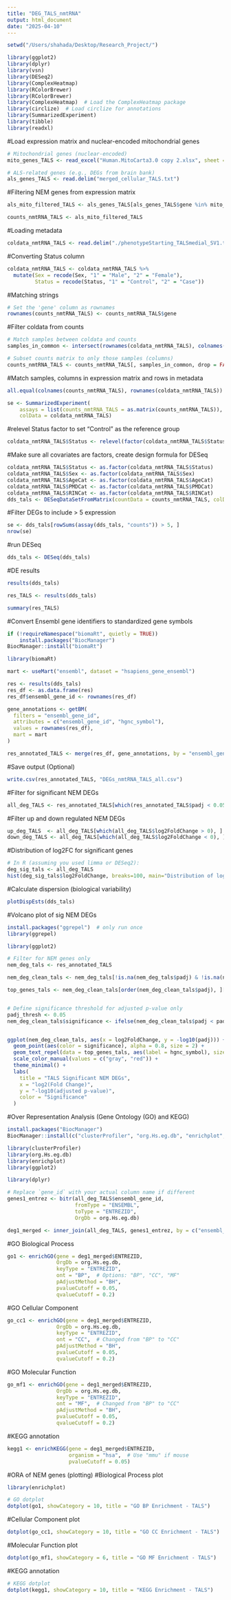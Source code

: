 ```yaml
---
title: "DEG_TALS_nmtRNA"
output: html_document
date: "2025-04-10"
---
```


```r
setwd("/Users/shahada/Desktop/Research_Project/")
```




```r
library(ggplot2)
library(dplyr)
library(vsn)
library(DESeq2)
library(ComplexHeatmap)
library(RColorBrewer)
library(RColorBrewer)
library(ComplexHeatmap)  # Load the ComplexHeatmap package
library(circlize)  # Load circlize for annotations
library(SummarizedExperiment)
library(tibble)
library(readxl)
```



#Load expression matrix and nuclear-encoded mitochondrial genes
```r
# Mitochondrial genes (nuclear-encoded)
mito_genes_TALS <- read_excel("Human.MitoCarta3.0 copy 2.xlsx", sheet = "A Human MitoCarta3.0")

# ALS-related genes (e.g., DEGs from brain bank)
als_genes_TALS <- read.delim("merged_cellular_TALS.txt")
```





#Filtering NEM genes from expression matrix
```r
als_mito_filtered_TALS <- als_genes_TALS[als_genes_TALS$gene %in% mito_genes_TALS$EnsemblGeneID_mapping_version_20200130, ]
```


```r
counts_nmtRNA_TALS <- als_mito_filtered_TALS
```


#Loading metadata
```r
coldata_nmtRNA_TALS <- read.delim("./phenotypeStarting_TALSmedial_SV1.txt", stringsAsFactors = FALSE, sep = " ")
```




#Converting Status column
```r
coldata_nmtRNA_TALS <- coldata_nmtRNA_TALS %>%
  mutate(Sex = recode(Sex, "1" = "Male", "2" = "Female"),
         Status = recode(Status, "1" = "Control", "2" = "Case"))
```




#Matching strings
```r
# Set the 'gene' column as rownames
rownames(counts_nmtRNA_TALS) <- counts_nmtRNA_TALS$gene
```




#Filter coldata from counts
```r
# Match samples between coldata and counts
samples_in_common <- intersect(rownames(coldata_nmtRNA_TALS), colnames(counts_nmtRNA_TALS))

# Subset counts matrix to only those samples (columns)
counts_nmtRNA_TALS <- counts_nmtRNA_TALS[, samples_in_common, drop = FALSE]
```


#Match samples, columns in expression matrix and rows in metadata
```r
all.equal(colnames(counts_nmtRNA_TALS), rownames(coldata_nmtRNA_TALS))
```



```r
se <- SummarizedExperiment(
    assays = list(counts_nmtRNA_TALS = as.matrix(counts_nmtRNA_TALS)),
    colData = coldata_nmtRNA_TALS)
```





#relevel Status factor to set "Control" as the reference group
```r
coldata_nmtRNA_TALS$Status <- relevel(factor(coldata_nmtRNA_TALS$Status), ref = "Control")
```






#Make sure all covariates are factors, create design formula for DESeq
```r
coldata_nmtRNA_TALS$Status <- as.factor(coldata_nmtRNA_TALS$Status)
coldata_nmtRNA_TALS$Sex <- as.factor(coldata_nmtRNA_TALS$Sex)
coldata_nmtRNA_TALS$AgeCat <- as.factor(coldata_nmtRNA_TALS$AgeCat)
coldata_nmtRNA_TALS$PMDCat <- as.factor(coldata_nmtRNA_TALS$PMDCat)
coldata_nmtRNA_TALS$RINCat <- as.factor(coldata_nmtRNA_TALS$RINCat)
dds_tals <- DESeqDataSetFromMatrix(countData = counts_nmtRNA_TALS, colData = coldata_nmtRNA_TALS, design = ~ Sex + AgeCat + PMDCat + RINCat + SV1 + Status, tidy = FALSE, ignoreRank = FALSE)
```





#Filter DEGs to include > 5 expression
```r
se <- dds_tals[rowSums(assay(dds_tals, "counts")) > 5, ]
nrow(se)
```




#run DESeq
```r
dds_tals <- DESeq(dds_tals)
```



#DE results
```r
results(dds_tals)
```



```r
res_TALS <- results(dds_tals)
```



```r
summary(res_TALS)
```



#Convert Ensembl gene identifiers to standardized gene symbols 
```r
if (!requireNamespace("biomaRt", quietly = TRUE))
    install.packages("BiocManager")
BiocManager::install("biomaRt")

library(biomaRt)
```




```r
mart <- useMart("ensembl", dataset = "hsapiens_gene_ensembl")
```



```r
res <- results(dds_tals)
res_df <- as.data.frame(res)
res_df$ensembl_gene_id <- rownames(res_df)
```


```r
gene_annotations <- getBM(
  filters = "ensembl_gene_id",
  attributes = c("ensembl_gene_id", "hgnc_symbol"),
  values = rownames(res_df),
  mart = mart
)
```




```r
res_annotated_TALS <- merge(res_df, gene_annotations, by = "ensembl_gene_id", all.x = TRUE)
```




#Save output (Optional)
```r
write.csv(res_annotated_TALS, "DEGs_nmtRNA_TALS_all.csv")
```



#Filter for significant NEM DEGs
```r
all_deg_TALS <- res_annotated_TALS[which(res_annotated_TALS$padj < 0.05), ]
```



#Filter up and down regulated NEM DEGs
```r
up_deg_TALS  <- all_deg_TALS[which(all_deg_TALS$log2FoldChange > 0), ]
down_deg_TALS <- all_deg_TALS[which(all_deg_TALS$log2FoldChange < 0), ]
```




#Distribution of log2FC for significant genes
```r
# In R (assuming you used limma or DESeq2):
deg_sig_tals <- all_deg_TALS
hist(deg_sig_tals$log2FoldChange, breaks=100, main="Distribution of log2FC for significant genes")
```




#Calculate dispersion (biological variability)
```r
plotDispEsts(dds_tals)
```




#Volcano plot of sig NEM DEGs
```r
install.packages("ggrepel")  # only run once
library(ggrepel)
```



```r
library(ggplot2)

# Filter for NEM genes only
nem_deg_tals <- res_annotated_TALS

nem_deg_clean_tals <- nem_deg_tals[!is.na(nem_deg_tals$padj) & !is.na(nem_deg_tals$log2FoldChange), ]

top_genes_tals <- nem_deg_clean_tals[order(nem_deg_clean_tals$padj), ][1:20, ]


# Define significance threshold for adjusted p-value only
padj_thresh <- 0.05
nem_deg_clean_tals$significance <- ifelse(nem_deg_clean_tals$padj < padj_thresh, "Significant", "Not significant")


ggplot(nem_deg_clean_tals, aes(x = log2FoldChange, y = -log10(padj))) +
  geom_point(aes(color = significance), alpha = 0.8, size = 2) +
  geom_text_repel(data = top_genes_tals, aes(label = hgnc_symbol), size = 3, max.overlaps = 20) +
  scale_color_manual(values = c("gray", "red")) +
  theme_minimal() +
  labs(
    title = "TALS Significant NEM DEGs",
    x = "log2(Fold Change)",
    y = "-log10(adjusted p-value)",
    color = "Significance"
  )
```




#Over Representation Analysis (Gene Ontology (GO) and KEGG)
```r
install.packages("BiocManager")
BiocManager::install(c("clusterProfiler", "org.Hs.eg.db", "enrichplot", "ggplot2", "DOSE"))
```




```r
library(clusterProfiler)
library(org.Hs.eg.db)
library(enrichplot)
library(ggplot2)
```




```r
library(dplyr)

# Replace `gene_id` with your actual column name if different
genes1_entrez <- bitr(all_deg_TALS$ensembl_gene_id, 
                      fromType = "ENSEMBL", 
                      toType = "ENTREZID", 
                      OrgDb = org.Hs.eg.db)
```

```r
deg1_merged <- inner_join(all_deg_TALS, genes1_entrez, by = c("ensembl_gene_id" = "ENSEMBL"))
```


#GO Biological Process
```r
go1 <- enrichGO(gene = deg1_merged$ENTREZID,
                OrgDb = org.Hs.eg.db,
                keyType = "ENTREZID",
                ont = "BP",  # Options: "BP", "CC", "MF"
                pAdjustMethod = "BH",
                pvalueCutoff = 0.05,
                qvalueCutoff = 0.2)
```



#GO Cellular Component
```r
go_cc1 <- enrichGO(gene = deg1_merged$ENTREZID,
                OrgDb = org.Hs.eg.db,
                keyType = "ENTREZID",
                ont = "CC",  # Changed from "BP" to "CC"
                pAdjustMethod = "BH",
                pvalueCutoff = 0.05,
                qvalueCutoff = 0.2)

```



#GO Molecular Function
```r
go_mf1 <- enrichGO(gene = deg1_merged$ENTREZID,
                OrgDb = org.Hs.eg.db,
                keyType = "ENTREZID",
                ont = "MF",  # Changed from "BP" to "CC"
                pAdjustMethod = "BH",
                pvalueCutoff = 0.05,
                qvalueCutoff = 0.2)
```




#KEGG annotation
```r
kegg1 <- enrichKEGG(gene = deg1_merged$ENTREZID,
                    organism = "hsa",  # Use "mmu" if mouse
                    pvalueCutoff = 0.05)
```





#ORA of NEM genes (plotting)
#Biological Process plot
```r
library(enrichplot)

# GO dotplot
dotplot(go1, showCategory = 10, title = "GO BP Enrichment - TALS")
```

#Cellular Component plot
```r
dotplot(go_cc1, showCategory = 10, title = "GO CC Enrichment - TALS")
```

#Molecular Function plot
```r
dotplot(go_mf1, showCategory = 6, title = "GO MF Enrichment - TALS")
```





#KEGG annotation
```r
# KEGG dotplot
dotplot(kegg1, showCategory = 10, title = "KEGG Enrichment - TALS")
```



















